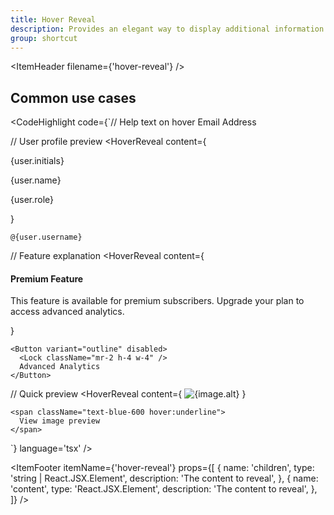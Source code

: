 ```yaml
---
title: Hover Reveal
description: Provides an elegant way to display additional information on hover, creating a more interactive and informative interface without cluttering the main content.
group: shortcut
---
```


<ItemHeader filename={'hover-reveal'} />

## Common use cases

<CodeHighlight code={`// Help text on hover
<HoverReveal content="This field is required for account verification">
    <Label>Email Address</Label>
</HoverReveal>

// User profile preview
<HoverReveal 
    content={
      <div className="flex items-center space-x-2">
        <Avatar>
          <AvatarImage src={user.avatar} />
          <AvatarFallback>{user.initials}</AvatarFallback>
        </Avatar>
        <div>
          <p className="font-medium">{user.name}</p>
          <p className="text-sm text-muted-foreground">{user.role}</p>
        </div>
      </div>
    }
>
    @{user.username}
</HoverReveal>

// Feature explanation
<HoverReveal 
    content={
      <div className="max-w-xs">
        <h4 className="font-semibold mb-2">Premium Feature</h4>
        <p className="text-sm">
          This feature is available for premium subscribers. 
          Upgrade your plan to access advanced analytics.
        </p>
      </div>
    }
>
    <Button variant="outline" disabled>
      <Lock className="mr-2 h-4 w-4" />
      Advanced Analytics
    </Button>
</HoverReveal>

// Quick preview
<HoverReveal 
    content={
      <img 
        src={image.url} 
        alt={image.alt}
        className="w-48 h-32 object-cover rounded"
      />
    }
>
    <span className="text-blue-600 hover:underline">
      View image preview
    </span>
</HoverReveal>`} language='tsx' />

<ItemFooter itemName={'hover-reveal'} props={[
  {
    name: 'children',
    type: 'string | React.JSX.Element',
    description: 'The content to reveal',
  },
  {
    name: 'content',
    type: 'React.JSX.Element',
    description: 'The content to reveal',
  },
]} />